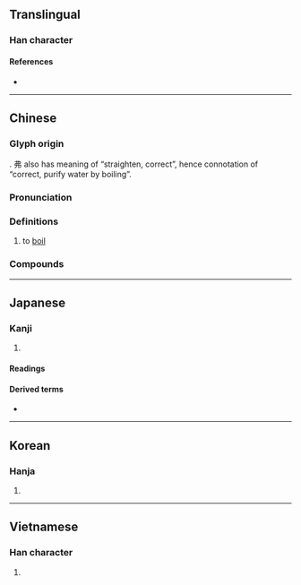 {{character info/new}}
==Translingual==

===Han character===
{{Han char|rn=85|rad=水|as=05|sn=8|four=35127|canj=ELLN|ids=⿰氵弗}}

====References====
* {{Han ref|kx=0614.020|dkj=17251|dj=1007.060|hdz=31597.010|uh=6CB8|ud=27832|bh=AA6D|bd=43629}}

----

==Chinese==
{{zh-forms}}

===Glyph origin===
{{Han etym}}
{{Han compound|水|alt1=氵|t1=water|弗|ls=psc|c1=s|c2=p}}. 弗 also has meaning of “straighten, correct”, hence connotation of “correct, purify water by boiling”.

===Pronunciation===
{{zh-pron
|m=fèi
|c=fai3
|mn=qz,xm:hùi/qz,zz:pùi/tw:hut
|mn_note=hùi - literary (Quanzhou); pùi - vernacular (Quanzhou)
|mc=y
|oc=y
|cat=v
}}

===Definitions===
{{zh-hanzi}}

# to [[boil]]

===Compounds===
{{zh-der|人聲鼎沸|以指撓沸|以湯止沸|以湯沃沸|四海鼎沸|天下鼎沸|扇火止沸|抽薪止沸|揚湯止沸|救火揚沸|民怨沸騰|江翻海沸|沸反盈天|沸水|沸沸|沸沸揚揚|沸泉|沸涫|沸湯|沸然|沸熱|沸羹|沸騰|沸點|沸鼎|海沸山搖|海沸山裂|海沸江翻|海沸河翻|海沸波翻|煮沸|物論沸騰|物議沸騰|百沸湯|笙歌鼎沸|蜩沸|蜩螗沸羹|蟲鳴水沸|觱沸|麋沸|麋沸蟻動|麋沸蟻聚|麻沸|麻沸散|鼎沸|鼎沸不絕}}

----

==Japanese==

===Kanji===
{{ja-kanji|grade=c|rs=水05}}

# {{defn|lang=ja|sort=水05}}

====Readings====
{{ja-readings
|goon=ひ
|kanon=ひ
|kanyoon=ふつ
|kun=わ-く, わ-かす
}}

====Derived terms====
* {{ja-r|沸かす|わかす}}

----

==Korean==

===Hanja===
{{ko-hanja|hangeul=[[비]], [[불]]|eumhun=|rv=bi, bul|mr=pi, pul|y=pi, pul}}

# {{defn|lang=ko|sort=水05}}

----

==Vietnamese==

===Han character===
{{vi-hantu|[[phí]], [[phất]]|rs=水05}}

# {{defn|lang=vi|sort=水05}}